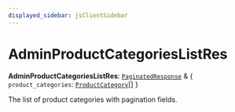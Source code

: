 ```yaml
---
displayed_sidebar: jsClientSidebar
---
```



# AdminProductCategoriesListRes

 **AdminProductCategoriesListRes**: [`PaginatedResponse`](../interfaces/internal.PaginatedResponse.mdx) & { `product_categories`: [`ProductCategory`](../classes/internal.ProductCategory.mdx)[]  }

The list of product categories with pagination fields.
